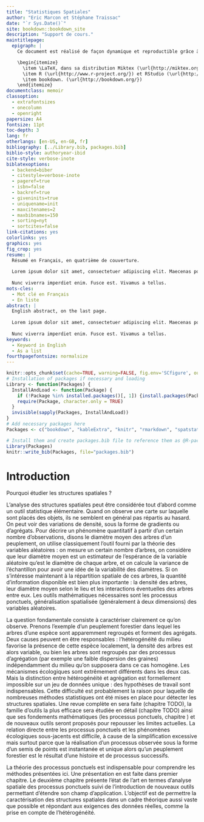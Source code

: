 ```yaml
--- 
title: "Statistiques Spatiales"
author: "Eric Marcon et Stéphane Traissac"
date: "`r Sys.Date()`"
site: bookdown::bookdown_site
description: "Support de cours."
maintitlepage:
  epigraph: |
    Ce document est réalisé de façon dynamique et reproductible grâce à:

    \begin{itemize}
      \item \LaTeX, dans sa distribution Miktex (\url{http://miktex.org/}) et la classe memoir (\url{http://www.ctan.org/pkg/memoir}).
      \item R (\url{http://www.r-project.org/}) et RStudio (\url{http://www.rstudio.com/})
      \item bookdown. (\url{http://bookdown.org/})
    \end{itemize}
documentclass: memoir
classoption:
  - extrafontsizes
  - onecolumn
  - openright
papersize: A4
fontsize: 11pt
toc-depth: 3
lang: fr
otherlangs: [en-US, en-GB, fr]
bibliography: [../Library.bib, packages.bib]
biblio-style: authoryear-ibid
cite-style: verbose-inote
biblatexoptions:
  - backend=biber
  - citestyle=verbose-inote
  - pageref=true
  - isbn=false
  - backref=true
  - giveninits=true
  - uniquename=init
  - maxcitenames=2
  - maxbibnames=150
  - sorting=nyt
  - sortcites=false
link-citations: yes
colorlinks: yes
graphics: yes
fig_crop: yes
resume: |
  Résumé en Français, en quatrième de couverture.
  
  Lorem ipsum dolor sit amet, consectetuer adipiscing elit. Maecenas porttitor congue massa. Fusce posuere, magna sed pulvinar ultricies, purus lectus malesuada libero, sit amet commodo magna eros quis urna.
  
  Nunc viverra imperdiet enim. Fusce est. Vivamus a tellus.
mots-cles:
  - Mot clé en Français
  - En liste
abstract: |
  English abstract, on the last page.
  
  Lorem ipsum dolor sit amet, consectetuer adipiscing elit. Maecenas porttitor congue massa. Fusce posuere, magna sed pulvinar ultricies, purus lectus malesuada libero, sit amet commodo magna eros quis urna.
  
  Nunc viverra imperdiet enim. Fusce est. Vivamus a tellus.
keywords:
  - Keyword in English
  - As a list
fourthpagefontsize: normalsize
---
```


<!-- knitr and R options (packages, ...) --> 
```r
knitr::opts_chunk$set(cache=TRUE, warning=FALSE, fig.env='SCfigure', out.width='80%', fig.asp=.75, fig.align='center')
# Installation of packages if necessary and loading
Library <- function(Packages) {
  InstallAndLoad <- function(Package) {
    if (!Package %in% installed.packages()[, 1]) {install.packages(Package)}
    require(Package, character.only = TRUE)
  }
  invisible(sapply(Packages, InstallAndLoad))
}
# Add necessary packages here
Packages <- c("bookdown", "kableExtra", "knitr", "rmarkdown", "spatstat")

# Install them and create packages.bib file to reference them as @R-package
Library(Packages)
knitr::write_bib(Packages, file="packages.bib")
```


# Introduction {-}

Pourquoi étudier les structures spatiales ?

L’analyse des structures spatiales peut être considérée tout d’abord comme un outil statistique élémentaire. 
Quand on observe une carte sur laquelle sont placés des objets, ils ne semblent en général pas répartis au hasard. 
On peut voir des variations de densité, sous la forme de gradients ou d’agrégats. 
Pour décrire un phénomène quantitatif à partir d’un certain nombre d’observations, disons le diamètre moyen des arbres d’un peuplement, on utilise classiquement l’outil fourni par la théorie des variables aléatoires : on mesure un certain nombre d’arbres, on considère que leur diamètre moyen est un estimateur de l’espérance de la variable aléatoire qu’est le diamètre de chaque arbre, et on calcule la variance de l’échantillon pour avoir une idée de la variabilité des diamètres. 
Si on s’intéresse maintenant à la répartition spatiale de ces arbres, la quantité d’information disponible est bien plus importante : la densité des arbres, leur diamètre moyen selon le lieu et les interactions éventuelles des arbres entre eux. 
Les outils mathématiques nécessaires sont les processus ponctuels, généralisation spatialisée (généralement à deux dimensions) des variables aléatoires.

La question fondamentale consiste à caractériser clairement ce qu’on observe. 
Prenons l’exemple d’un peuplement forestier dans lequel les arbres d’une espèce sont apparemment regroupés et forment des agrégats. 
Deux causes peuvent en être responsables : l’hétérogénéité du milieu favorise la présence de cette espèce localement, la densité des arbres est alors variable, ou bien les arbres sont regroupés par des processus d’agrégation (par exemple une faible dispersion des graines) indépendamment du milieu qu’on supposera dans ce cas homogène. 
Les mécanismes écologiques sont extrêmement différents dans les deux cas. 
Mais la distinction entre hétérogénéité et agrégation est formellement impossible sur un jeu de données unique : des hypothèses de travail sont indispensables.
Cette difficulté est probablement la raison pour laquelle de nombreuses méthodes statistiques ont été mises en place pour détecter les structures spatiales. 
Une revue complète en sera faite (chapitre TODO), la famille d’outils la plus efficace sera étudiée en détail (chapitre TODO) ainsi que ses fondements mathématiques (les processus ponctuels, chapitre \ref{Processus}) et de nouveaux outils seront proposés pour repousser les limites actuelles.
La relation directe entre les processus ponctuels et les phénomènes écologiques sous-jacents est difficile, à cause de la simplification excessive mais surtout parce que la réalisation d’un processus observée sous la forme d’un semis de points est instantanée et unique alors qu’un peuplement forestier est le résultat d’une histoire et de processus successifs. 

La théorie des processus ponctuels est indispensable pour comprendre les méthodes présentées ici. 
Une présentation en est faite dans premier chapitre.
Le deuxième chapitre présente l’état de l’art en termes d’analyse spatiale des processus ponctuels suivi de l’introduction de nouveaux outils permettant d’étendre son champ d’application. 
L’objectif est de permettre la caractérisation des structures spatiales dans un cadre théorique aussi vaste que possible et répondant aux exigences des données réelles, comme la prise en compte de l’hétérogénéité. 



<!-- La commande \mainmatter marque le début du corps du document LaTeX--> 
<!-- Elle ne doit pas être supprimée-->
\mainmatter
 
